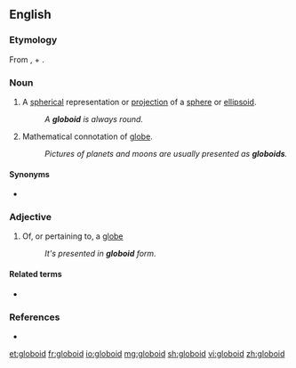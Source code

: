==English==

===Etymology===
From {{etyl|la|en}} {{m|la|globus}}, {{etyl|fro|en}} {{m|fro|globe}} + {{etyl|grc|en}} {{m|grc|εἶδος||form, likeness}}.

===Noun===
{{en-noun}}

# {{lb|en|mathematics}} A [[spherical]] representation or [[projection]] of a [[sphere]] or [[ellipsoid]].
#: ''A '''globoid''' is always round.''
# Mathematical connotation of [[globe]].
#: ''Pictures of planets and moons are usually presented as '''globoids'''.''

====Synonyms====
* {{l|en|globe}}

===Adjective===
{{en-adj|-}}

# {{lb|en|mathematics}} Of, or pertaining to, a [[globe]]
#: ''It's presented in '''globoid''' form.''

====Related terms====
* {{l|en|globoidal}}

===References===
* {{R:American Heritage 2000|globoid}}

[[et:globoid]]
[[fr:globoid]]
[[io:globoid]]
[[mg:globoid]]
[[sh:globoid]]
[[vi:globoid]]
[[zh:globoid]]
